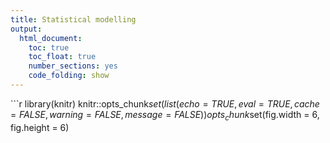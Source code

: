 ```yaml
---
title: Statistical modelling
output: 
  html_document: 
    toc: true
    toc_float: true
    number_sections: yes
    code_folding: show
---
```



```r
library(knitr)
knitr::opts_chunk$set(list(echo=TRUE,
                           eval=TRUE,
                           cache=FALSE,
                           warning=FALSE,
                           message=FALSE))
opts_chunk$set(fig.width = 6, fig.height = 6)